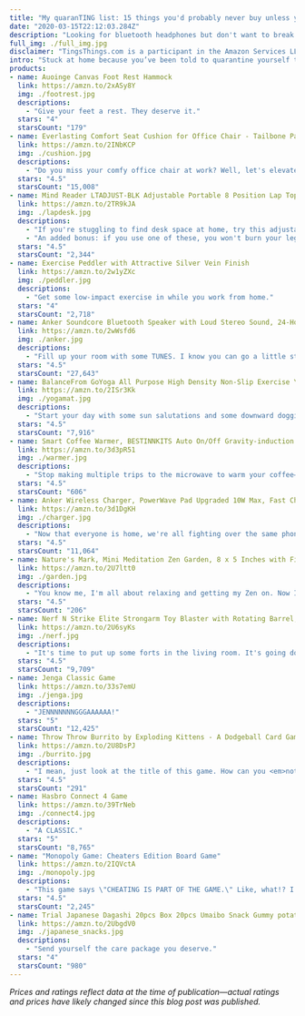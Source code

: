 ```yaml
---
title: "My quaranTING list: 15 things you'd probably never buy unless you were stuck at home"
date: "2020-03-15T22:12:03.284Z"
description: "Looking for bluetooth headphones but don't want to break the bank? Check out these 10 deals now!"
full_img: ./full_img.jpg
disclaimer: "TingsThings.com is a participant in the Amazon Services LLC Associates Program, an affiliate advertising program designed to provide a means for sites to earn advertising fees by advertising and linking to Amazon.com."
intro: "Stuck at home because you’ve been told to quarantine yourself to keep you and your family safe from the coronavirus? I totes get it; I’m stuck at home too. School's out? Stores are sold out of stuff you need? You have to work from home? Whatever the case may be, I’ve got you. I’ve got a few products to keep you and your kiddos entertained."
products:
- name: Auoinge Canvas Foot Rest Hammock
  link: https://amzn.to/2xASy8Y
  img: ./footrest.jpg
  descriptions:
    - "Give your feet a rest. They deserve it."
  stars: "4"
  starsCount: "179"
- name: Everlasting Comfort Seat Cushion for Office Chair - Tailbone Pain Relief Cushion
  link: https://amzn.to/2INbKCP
  img: ./cushion.jpg
  descriptions:
    - "Do you miss your comfy office chair at work? Well, let's elevate that dining room chair of yours with this awesome memory foam cushion."
  stars: "4.5"
  starsCount: "15,008"
- name: Mind Reader LTADJUST-BLK Adjustable Portable 8 Position Lap Top Desk with Built in Cushions
  link: https://amzn.to/2TR9kJA
  img: ./lapdesk.jpg
  descriptions:
    - "If you're stuggling to find desk space at home, try this adjustable lap top desk! You can use it flat or at an angle for almost any activity."
    - "An added bonus: if you use one of these, you won't burn your leg hairs off. Unless you're into that sort of thing."
  stars: "4.5"
  starsCount: "2,344"
- name: Exercise Peddler with Attractive Silver Vein Finish
  link: https://amzn.to/2w1yZXc
  img: ./peddler.jpg
  descriptions:
    - "Get some low-impact exercise in while you work from home."
  stars: "4"
  starsCount: "2,718"
- name: Anker Soundcore Bluetooth Speaker with Loud Stereo Sound, 24-Hour Playtime
  link: https://amzn.to/2wWsfd6
  img: ./anker.jpg
  descriptions:
    - "Fill up your room with some TUNES. I know you can go a little stir crazy when you're stuck at home, so grab this little speaker and blast that Post Malone to your heart's content."
  stars: "4.5"
  starsCount: "27,643"  
- name: BalanceFrom GoYoga All Purpose High Density Non-Slip Exercise Yoga Mat with Carrying Strap
  link: https://amzn.to/2ISr3Kk
  img: ./yogamat.jpg
  descriptions:
    - "Start your day with some sun salutations and some downward doggies or whatever. Namaste."
  stars: "4.5"
  starsCount: "7,916"
- name: Smart Coffee Warmer, BESTINNKITS Auto On/Off Gravity-induction Mug Warmer for Office Desk Use
  link: https://amzn.to/3d3pR51
  img: ./warmer.jpg
  descriptions:
    - "Stop making multiple trips to the microwave to warm your coffee—use this guy instead. You're welcome."
  stars: "4.5"
  starsCount: "606"  
- name: Anker Wireless Charger, PowerWave Pad Upgraded 10W Max, Fast Charging 
  link: https://amzn.to/3d1DgKH
  img: ./charger.jpg
  descriptions:
    - "Now that everyone is home, we're all fighting over the same phone charger. I say, NO MORE!"
  stars: "4.5"
  starsCount: "11,064"  
- name: Nature's Mark, Mini Meditation Zen Garden, 8 x 5 Inches with Figures and Natural River Rocks
  link: https://amzn.to/2U7ltt0
  img: ./garden.jpg
  descriptions:
    - "You know me, I'm all about relaxing and getting my Zen on. Now I can enjoy my own private Zen garden in the comfort of my own room."
  stars: "4.5"
  starsCount: "206"  
- name: Nerf N Strike Elite Strongarm Toy Blaster with Rotating Barrel, Slam Fire, and 6 Official Nerf Elite Darts
  link: https://amzn.to/2U6syKs
  img: ./nerf.jpg
  descriptions:
    - "It's time to put up some forts in the living room. It's going down."
  stars: "4.5"
  starsCount: "9,709"  
- name: Jenga Classic Game
  link: https://amzn.to/33s7emU
  img: ./jenga.jpg
  descriptions:
    - "JENNNNNNNGGGAAAAAA!"
  stars: "5"
  starsCount: "12,425"  
- name: Throw Throw Burrito by Exploding Kittens - A Dodgeball Card Game
  link: https://amzn.to/2U8DsPJ
  img: ./burrito.jpg
  descriptions:
    - "I mean, just look at the title of this game. How can you <em>not</em> buy this."
  stars: "4.5"
  starsCount: "291"  
- name: Hasbro Connect 4 Game
  link: https://amzn.to/39TrNeb
  img: ./connect4.jpg
  descriptions:
    - "A CLASSIC."
  stars: "5"
  starsCount: "8,765"  
- name: "Monopoly Game: Cheaters Edition Board Game"
  link: https://amzn.to/2IQVctA
  img: ./monopoly.jpg
  descriptions:
    - "This game says \"CHEATING IS PART OF THE GAME.\" Like, what!? I gotta try this."
  stars: "4.5"
  starsCount: "2,245"  
- name: Trial Japanese Dagashi 20pcs Box 20pcs Umaibo Snack Gummy potato Chip Kitty chocolate w/ AKIBA KING Sticker
  link: https://amzn.to/2UbgdV0
  img: ./japanese_snacks.jpg
  descriptions:
    - "Send yourself the care package you deserve."
  stars: "4"
  starsCount: "980"  
---
```


*Prices and ratings reflect data at the time of publication—actual ratings and prices have likely changed since this blog post was published.*